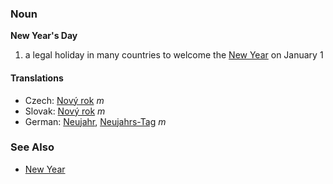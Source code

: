 === Noun ===
'''New Year's Day'''
# a legal holiday in many countries to welcome the [[New Year]] on January 1
==== Translations ====
*Czech: [[Nový rok]] ''m''
*Slovak: [[Nový rok]] ''m''
*German: [[Neujahr]], [[Neujahrs-Tag]] ''m''

=== See Also ===
* [[New Year]]